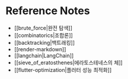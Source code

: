 # Reference Notes

- [[brute_force|완전 탐색]]
- [[combinatorics|조합론]]
- [[backtracking|백트래킹]]
- [[render-markdown]]
- [[langchain|LangChain]]
- [[sieve_of_eratosthenes|에라토스테네스의 체]]
- [[flutter-optimization|플러터 성능 최적화]]

